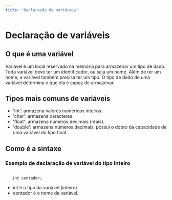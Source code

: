 ```yaml
---
title: "Declaração de variáveis"
---
```


# Declaração de variáveis

## O que é uma variável

Variável é um local reservado na memória para armazenar um tipo de dado. Toda variável deve ter um identificador, ou seja um nome. Além de ter um nome, a variável também precisa ter um tipo. O tipo de dado de uma variável determina o que ela é capaz de armazenar.

## Tipos mais comuns de variáveis

- 'int': armazena valores numéricos inteiros.
- 'char': armazena caracteres.
- 'float': armazena números decimais (reais).
- 'double': armazena números decimais, possui o dobro da capacidade de uma variável do tipo float.

## Como é a sintaxe

### Exemplo de declaração de variável do tipo inteiro

```

   int contador;

```

- int é o tipo da variável (inteiro).
- contador é o nome da variável.
